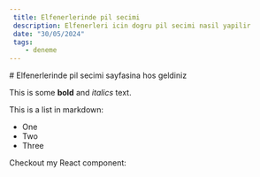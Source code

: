 ```yaml
---
 title: Elfenerlerinde pil secimi
 description: Elfenerleri icin dogru pil secimi nasil yapilir
 date: "30/05/2024"
 tags:
    - deneme
---
```

<div className="prose dark:prose-invert">
# Elfenerlerinde pil secimi sayfasina hos geldiniz
 
This is some **bold** and _italics_ text.
 
This is a list in markdown:
 
- One
- Two
- Three
 
Checkout my React component:

</div>